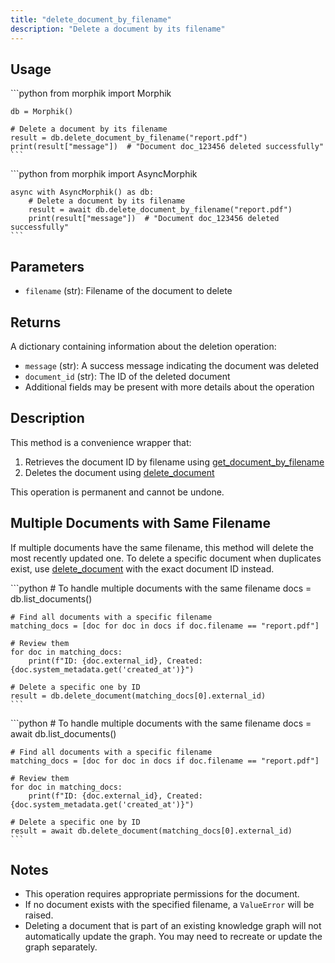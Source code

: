 ```yaml
---
title: "delete_document_by_filename"
description: "Delete a document by its filename"
---
```


## Usage

<Tabs>
  <Tab title="Sync">
    ```python
    from morphik import Morphik
    
    db = Morphik()
    
    # Delete a document by its filename
    result = db.delete_document_by_filename("report.pdf")
    print(result["message"])  # "Document doc_123456 deleted successfully"
    ```
  </Tab>
  
  <Tab title="Async">
    ```python
    from morphik import AsyncMorphik
    
    async with AsyncMorphik() as db:
        # Delete a document by its filename
        result = await db.delete_document_by_filename("report.pdf")
        print(result["message"])  # "Document doc_123456 deleted successfully"
    ```
  </Tab>
</Tabs>

## Parameters

- `filename` (str): Filename of the document to delete

## Returns

A dictionary containing information about the deletion operation:
- `message` (str): A success message indicating the document was deleted
- `document_id` (str): The ID of the deleted document
- Additional fields may be present with more details about the operation

## Description

This method is a convenience wrapper that:
1. Retrieves the document ID by filename using [get_document_by_filename](/python-sdk/get_document_by_filename)
2. Deletes the document using [delete_document](/python-sdk/delete_document)

This operation is permanent and cannot be undone.

## Multiple Documents with Same Filename

If multiple documents have the same filename, this method will delete the most recently updated one. To delete a specific document when duplicates exist, use [delete_document](/python-sdk/delete_document) with the exact document ID instead.

<Tabs>
  <Tab title="Sync">
    ```python
    # To handle multiple documents with the same filename
    docs = db.list_documents()
    
    # Find all documents with a specific filename
    matching_docs = [doc for doc in docs if doc.filename == "report.pdf"]
    
    # Review them
    for doc in matching_docs:
        print(f"ID: {doc.external_id}, Created: {doc.system_metadata.get('created_at')}")
    
    # Delete a specific one by ID
    result = db.delete_document(matching_docs[0].external_id)
    ```
  </Tab>
  
  <Tab title="Async">
    ```python
    # To handle multiple documents with the same filename
    docs = await db.list_documents()
    
    # Find all documents with a specific filename
    matching_docs = [doc for doc in docs if doc.filename == "report.pdf"]
    
    # Review them
    for doc in matching_docs:
        print(f"ID: {doc.external_id}, Created: {doc.system_metadata.get('created_at')}")
    
    # Delete a specific one by ID
    result = await db.delete_document(matching_docs[0].external_id)
    ```
  </Tab>
</Tabs>

## Notes

- This operation requires appropriate permissions for the document.
- If no document exists with the specified filename, a `ValueError` will be raised.
- Deleting a document that is part of an existing knowledge graph will not automatically update the graph. You may need to recreate or update the graph separately.